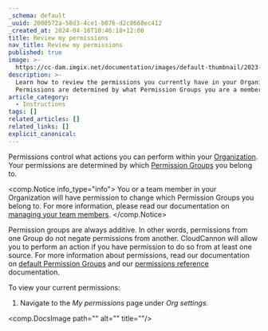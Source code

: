 ```yaml
---
_schema: default
_uuid: 2000572a-58d3-4ce1-b876-d2c8668ec412
_created_at: 2024-04-16T10:46:18+12:00
title: Review my permissions
nav_title: Review my permissions
published: true
image: >-
  https://cc-dam.imgix.net/documentation/images/default-thumbnail/2023-Q4/CloudCannon-Documentation-Thumbnail.png
description: >-
  Learn how to review the permissions you currently have in your Organization.
  Permissions are determined by what Permission Groups you are a member of.
article_category:
  - Instructions
tags: []
related_articles: []
related_links: []
explicit_canonical:
---
```

Permissions control what actions you can perform within your [Organization](/documentation/articles/what-is-an-organization/). Your permissions are determined by which [Permission Groups](/documentation/articles/what-are-permission-groups/) you belong to.

<comp.Notice info_type="info">
  You or a team member in your Organization will have permission to change which Permission Groups you belong to. For more information, please read our documentation on [managing your team members](/documentation/articles/manage-your-team-members/).
</comp.Notice>

Permission groups are always additive. In other words, permissions from one Group do not negate permissions from another. CloudCannon will allow you to perform an action if you have permission to do so from at least one source. For more information about permissions, read our documentation on [default Permission Groups](/documentation/articles/default-permission-groups/) and our [permissions reference](/documentation/articles/permissions-reference/) documentation.

To view your current permissions:

1. Navigate to the *My permissions* page under *Org settings.*

<comp.DocsImage path="" alt="" title=""/>